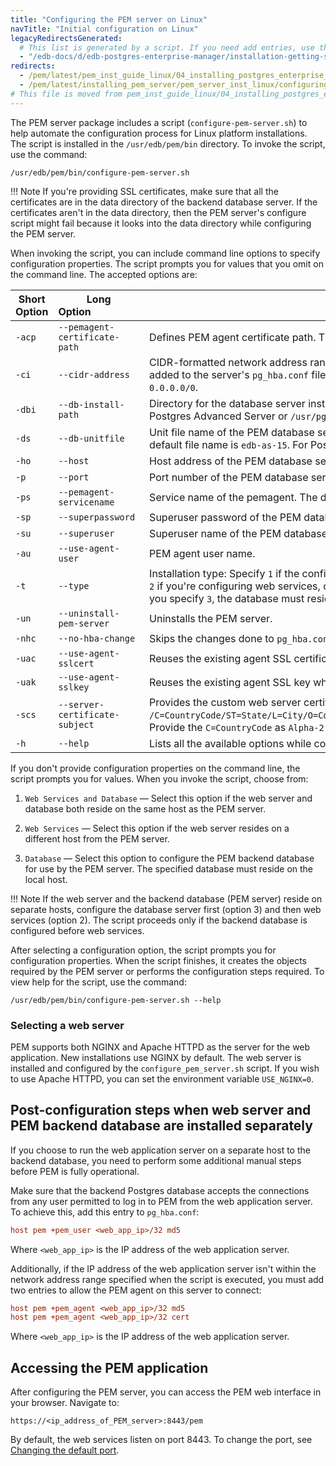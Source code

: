 ```yaml
---
title: "Configuring the PEM server on Linux"
navTitle: "Initial configuration on Linux"
legacyRedirectsGenerated:
  # This list is generated by a script. If you need add entries, use the `legacyRedirects` key.
  - "/edb-docs/d/edb-postgres-enterprise-manager/installation-getting-started/linux-installation-guide/8.0/configuring_the_pem_server_on_linux.html"
redirects:
  - /pem/latest/pem_inst_guide_linux/04_installing_postgres_enterprise_manager/05_configuring_the_pem_server_on_linux/
  - /pem/latest/installing_pem_server/pem_server_inst_linux/configuring_the_pem_server_on_linux/
# This file is moved from pem_inst_guide_linux/04_installing_postgres_enterprise_manager
---
```


The PEM server package includes a script (`configure-pem-server.sh`) to help automate the configuration process for Linux platform installations. The script is installed in the `/usr/edb/pem/bin` directory. To invoke the script, use the command:

```shell
/usr/edb/pem/bin/configure-pem-server.sh
```

!!! Note
    If you're providing SSL certificates, make sure that all the certificates are in the data directory of the backend database server. If the certificates aren't in the data directory, then the PEM server's configure script might fail because it looks into the data directory while configuring the PEM server.


When invoking the script, you can include command line options to specify configuration properties. The script prompts you for values that you omit on the command line. The accepted options are:

| Short Option  | Long Option&nbsp;&nbsp;&nbsp;&nbsp;&nbsp;&nbsp;&nbsp;&nbsp;&nbsp;&nbsp;&nbsp;&nbsp;&nbsp;&nbsp;&nbsp;&nbsp;&nbsp;&nbsp;                               | Description                                                                                                                                                                                                                                                                         |
|---------------|--------------------------|-------------------------------------------------------------------------------------------------------------------------------------------------------------------------------------------------------------------------------------------------------------------------------------|
| `-acp` | `--pemagent-certificate-path`  | Defines PEM agent certificate path. The default is `/root/.pem`.                                                                                                                                                                                                                    |
| `-ci`  | `--cidr-address`               | CIDR-formatted network address range that agents connect to the server from, to be added to the server's `pg_hba.conf` file, for example, `192.168.1.0/24`. The default is `0.0.0.0/0`.                                                                                             |
| `-dbi` | `--db-install-path`            | Directory for the database server installation, for example, `/usr/edb/as15` for EDB Postgres Advanced Server or `/usr/pgsql-15` for PostgreSQL.                                                                                                                                    |
| `-ds`  | `--db-unitfile`                | Unit file name of the PEM database server. For EDB Postgres Advanced Server, the default file name is `edb-as-15`. For PostgreSQL, it's `postgresql-15`.                                                                                                                            |
| `-ho`  | `--host`                       | Host address of the PEM database server.                                                                                                                                                                                                                                            |
| `-p`   | `--port`                       | Port number of the PEM database server.                                                                                                                                                                                                                                             |
| `-ps`  | `--pemagent-servicename`       | Service name of the pemagent. The default value is `pemagent`.                                                                                                                                                                                                                      |
| `-sp`  | `--superpassword`              | Superuser password of the PEM database server. This value is required.                                                                                                                                                                                                              |
| `-su`  | `--superuser`                  | Superuser name of the PEM database server.                                                                                                                                                                                                                                          |
| `-au`  | `--use-agent-user`             | PEM agent user name.                                                                                                                                                                                                                                                                |
| `-t`   | `--type`                       | Installation type: Specify `1` if the configuration is for web services and backend database, `2` if you're configuring web services, or `3` if you're configuring the backend database. If you specify `3`, the database must reside on the local host.                            |
| `-un`  | `--uninstall-pem-server`       | Uninstalls the PEM server.                                                                                                                                                                                                                                                          |
| `-nhc` | `--no-hba-change`              | Skips the changes done to `pg_hba.conf` and `pg_config` files.                                                                                                                                                                                                                      |
| `-uac` | `--use-agent-sslcert`          | Reuses the existing agent SSL certificate while configuring the PEM server.                                                                                                                                                                                                         |
| `-uak` | `--use-agent-sslkey`           | Reuses the existing agent SSL key while configuring the PEM server.                                                                                                                                                                                                                 |
| `-scs` | `--server-certificate-subject` | Provides the custom web server certificate subject. The format is `/C=CountryCode/ST=State/L=City/O=Company/CN=Hostname/emailAddress=user@company.com`. Provide the `C=CountryCode` as `Alpha-2` code. |
| `-h`   | `--help`                       | Lists all the available options while configuring the PEM server.                                                                                                                                                                                                                   |

If you don't provide configuration properties on the command line, the script prompts you for values. When you invoke the script, choose from:

1.  `Web Services and Database` &mdash; Select this option if the web server and database both reside on the same host as the PEM server.

2.  `Web Services` &mdash; Select this option if the web server resides on a different host from the PEM server.

3.  `Database` &mdash; Select this option to configure the PEM backend database for use by the PEM server. The specified database must reside on the local host.

!!! Note
    If the web server and the backend database (PEM server) reside on separate hosts, configure the database server first (option 3) and then web services (option 2). The script proceeds only if the backend database is configured before web services.

After selecting a configuration option, the script prompts you for configuration properties. When the script finishes, it creates the objects required by the PEM server or performs the configuration steps required. To view help for the script, use the command:

```shell
/usr/edb/pem/bin/configure-pem-server.sh --help
```

### Selecting a web server

PEM supports both NGINX and Apache HTTPD as the server for the web application. New installations use NGINX by default. The web server is installed and configured by the `configure_pem_server.sh` script. 
If you wish to use Apache HTTPD, you can set the environment variable `USE_NGINX=0`.

## Post-configuration steps when web server and PEM backend database are installed separately

If you choose to run the web application server on a separate host to the backend database, you need to perform some additional manual steps before PEM is fully operational.

Make sure that the backend Postgres database accepts the connections from any user permitted to log in to PEM from the web application server. To achieve this, add this entry to `pg_hba.conf`: 

```ini
host pem +pem_user <web_app_ip>/32 md5
```
Where `<web_app_ip>` is the IP address of the web application server.

Additionally, if the IP address of the web application server isn't within the network address range specified when the script is executed, you must add two entries to allow the PEM agent on this server to connect:


```ini
host pem +pem_agent <web_app_ip>/32 md5
host pem +pem_agent <web_app_ip>/32 cert
```

Where `<web_app_ip>` is the IP address of the web application server.

## Accessing the PEM application

After configuring the PEM server, you can access the PEM web interface in your browser. Navigate to:

```text
https://<ip_address_of_PEM_server>:8443/pem
```

By default, the web services listen on port 8443. To change the port, see [Changing the default port](../changing_default_port).
